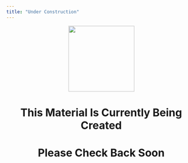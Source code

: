 ```yaml
---
title: "Under Construction"
---
```



<center>
<img src="/img/under-construction.jpg" style="height:175px">
</center>


<center>

<h1>This Material Is Currently Being Created</h1>

<h1>Please Check Back Soon</h1>


</center>